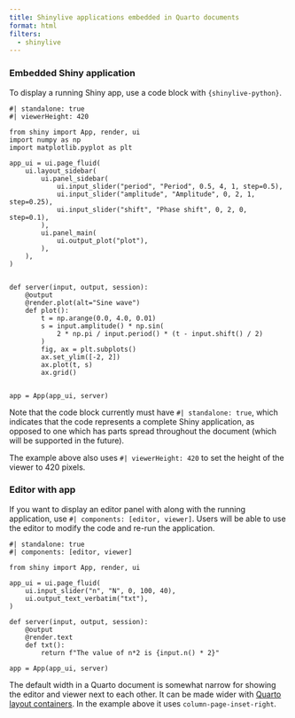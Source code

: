 ```yaml
---
title: Shinylive applications embedded in Quarto documents
format: html
filters:
  - shinylive
---
```



### Embedded Shiny application

To display a running Shiny app, use a code block with `{shinylive-python}`.

```shinylive-python
#| standalone: true
#| viewerHeight: 420

from shiny import App, render, ui
import numpy as np
import matplotlib.pyplot as plt

app_ui = ui.page_fluid(
    ui.layout_sidebar(
        ui.panel_sidebar(
            ui.input_slider("period", "Period", 0.5, 4, 1, step=0.5),
            ui.input_slider("amplitude", "Amplitude", 0, 2, 1, step=0.25),
            ui.input_slider("shift", "Phase shift", 0, 2, 0, step=0.1),
        ),
        ui.panel_main(
            ui.output_plot("plot"),
        ),
    ),
)


def server(input, output, session):
    @output
    @render.plot(alt="Sine wave")
    def plot():
        t = np.arange(0.0, 4.0, 0.01)
        s = input.amplitude() * np.sin(
            2 * np.pi / input.period() * (t - input.shift() / 2)
        )
        fig, ax = plt.subplots()
        ax.set_ylim([-2, 2])
        ax.plot(t, s)
        ax.grid()


app = App(app_ui, server)

```

Note that the code block currently must have `#| standalone: true`, which indicates that the code represents a complete Shiny application, as opposed to one which has parts spread throughout the document (which will be supported in the future).

The example above also uses `#| viewerHeight: 420` to set the height of the viewer to 420 pixels.


### Editor with app

If you want to display an editor panel with along with the running application, use `#| components: [editor, viewer]`. Users will be able to use the editor to modify the code and re-run the application.

:::{.column-page-inset-right}
```shinylive-python
#| standalone: true
#| components: [editor, viewer]

from shiny import App, render, ui

app_ui = ui.page_fluid(
    ui.input_slider("n", "N", 0, 100, 40),
    ui.output_text_verbatim("txt"),
)

def server(input, output, session):
    @output
    @render.text
    def txt():
        return f"The value of n*2 is {input.n() * 2}"

app = App(app_ui, server)

```
:::

The default width in a Quarto document is somewhat narrow for showing the editor and viewer next to each other. It can be made wider with [Quarto layout containers](https://quarto.org/docs/authoring/article-layout.html). In the example above it uses `column-page-inset-right`.


